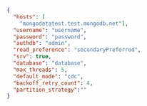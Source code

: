
```json title="OLAKE_DIRECTORY/source.json"
{
  "hosts": [
    "mongodatatest.test.mongodb.net"],
  "username": "username",
  "password": "password",
  "authdb": "admin",
  "read_preference": "secondaryPreferred",
  "srv": true,
  "database": "database",
  "max_threads": 5,
  "default_mode": "cdc",
  "backoff_retry_count": 4,
  "partition_strategy":""
}
```
